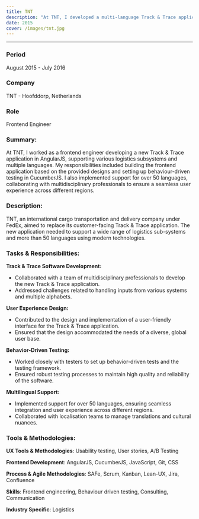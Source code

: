 ```yaml
---
title: TNT
description: "At TNT, I developed a multi-language Track & Trace application in AngularJS. I built the frontend, implemented behavior-driven testing with CucumberJS, and ensured a seamless user experience across regions."
date: 2015
cover: /images/tnt.jpg
---
```


<hr />

### **Period**  
August 2015 - July 2016

### **Company**  
TNT - Hoofddorp, Netherlands

### **Role**  
Frontend Engineer

### **Summary:**
At TNT, I worked as a frontend engineer developing a new Track & Trace application in AngularJS, supporting various logistics subsystems and multiple languages. My responsibilities included building the frontend application based on the provided designs and setting up behaviour-driven testing in CucumberJS. I also implemented support for over 50 languages, collaborating with multidisciplinary professionals to ensure a seamless user experience across different regions.

### **Description:**  
TNT, an international cargo transportation and delivery company under FedEx, aimed to replace its customer-facing Track & Trace application. The new application needed to support a wide range of logistics sub-systems and more than 50 languages using modern technologies.

### **Tasks & Responsibilities:**  

**Track & Trace Software Development:**
- Collaborated with a team of multidisciplinary professionals to develop the new Track & Trace application.
- Addressed challenges related to handling inputs from various systems and multiple alphabets.

**User Experience Design:**
- Contributed to the design and implementation of a user-friendly interface for the Track & Trace application.
- Ensured that the design accommodated the needs of a diverse, global user base.

**Behavior-Driven Testing:**
- Worked closely with testers to set up behavior-driven tests and the testing framework.
- Ensured robust testing processes to maintain high quality and reliability of the software.

**Multilingual Support:**
- Implemented support for over 50 languages, ensuring seamless integration and user experience across different regions.
- Collaborated with localisation teams to manage translations and cultural nuances.

### **Tools & Methodologies:**

**UX Tools & Methodologies**: 
Usability testing, User stories, A/B Testing

**Frontend Development**: 
AngularJS, CucumberJS, JavaScript, Git, CSS

**Process & Agile Methodologies**: 
SAFe, Scrum, Kanban, Lean-UX, Jira, Confluence

**Skills**: 
Frontend engineering, Behaviour driven testing, Consulting, Communication

**Industry Specific**: 
Logistics